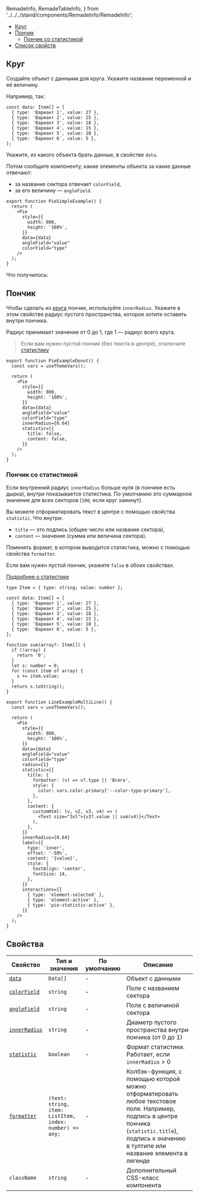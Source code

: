   RemadeInfo,
  RemadeTableInfo,
} from '../../../stand/components/RemadeInfo/RemadeInfo';

<MdxMenu>

- [Круг](#круг)
- [Пончик](#пончик)
  - [Пончик со статистикой](#пончик-со-статистикой)
- [Список свойств](#свойства)

</MdxMenu>

## Круг

Создайте объект с данными для круга. Укажите название переменной и её величину.

Например, так:

```tsx
const data: Item[] = [
  { type: 'Вариант 1', value: 27 },
  { type: 'Вариант 2', value: 25 },
  { type: 'Вариант 3', value: 18 },
  { type: 'Вариант 4', value: 15 },
  { type: 'Вариант 5', value: 10 },
  { type: 'Вариант 6', value: 5 },
];
```

Укажите, из какого объекта брать данные, в свойстве `data`.

Потом сообщите компоненту, какие элементы объекта за какие данные отвечают:

- за название сектора отвечает `colorField`,
- за его величину — `angleField`.

```tsx
export function PieSimpleExample() {
  return (
    <Pie
      style={{
        width: 800,
        height: '100%',
      }}
      data={data}
      angleField="value"
      colorField="type"
    />
  );
}
```

Что получилось:

<PieSimpleExample />

## Пончик

Чтобы сделать из [круга](#круг) пончик, используйте `innerRadius`. Укажите в этом свойстве радиус
пустого пространства, которое хотите оставить внутри пончика.

Радиус принимает значение от 0 до 1, где 1 — радиус всего круга.

> Если вам нужен пустой пончик (без текста в центре), отключите [статистику](#пончик-со-статистикой)

<PieExampleDonut />

```tsx
export function PieExampleDonut() {
  const vars = useThemeVars();

  return (
    <Pie
      style={{
        width: 800,
        height: '100%',
      }}
      data={data}
      angleField="value"
      colorField="type"
      innerRadius={0.64}
      statistic={{
        title: false,
        content: false,
      }}
    />
  );
}
```

### Пончик со статистикой

Если внутренний радиус `innerRadius` больше нуля (в пончике есть дырка),
внутри показывается статистика. По умолчанию это суммарное значение для
всех секторов (`100`, если круг замкнут).

Вы можете отформатировать текст в центре с помощью свойства `statistic`. Что внутри:

- `title` — это подпись (общее число или название сектора),
- `content` — значение (сумма или величина сектора).

Поменять формат, в котором выводится статистика, можно с помощью свойства `formatter`.

Если вам нужен пустой пончик, укажите `false` в обоих свойствах.

[Подробнее о статистике](https://g2plot.antv.vision/en/docs/api/plots/pie#statistic-)

<PieExample />

```tsx
type Item = { type: string; value: number };

const data: Item[] = [
  { type: 'Вариант 1', value: 27 },
  { type: 'Вариант 2', value: 25 },
  { type: 'Вариант 3', value: 18 },
  { type: 'Вариант 4', value: 15 },
  { type: 'Вариант 5', value: 10 },
  { type: 'Вариант 6', value: 5 },
];

function sum(array?: Item[]) {
  if (!array) {
    return '0';
  }
  let s: number = 0;
  for (const item of array) {
    s += item.value;
  }
  return s.toString();
}

export function LineExampleMultiLine() {
  const vars = useThemeVars();

  return (
    <Pie
      style={{
        width: 800,
        height: '100%',
      }}
      data={data}
      angleField="value"
      colorField="type"
      radius={1}
      statistic={{
        title: {
          formatter: (v) => v?.type || 'Всего',
          style: {
            color: vars.color.primary['--color-typo-primary'],
          },
        },
        content: {
          customHtml: (v, v2, v3, v4) => (
            <Text size="3xl">{v3?.value || sum(v4)}</Text>
          ),
        },
      }}
      innerRadius={0.64}
      label={{
        type: 'inner',
        offset: '-50%',
        content: '{value}',
        style: {
          textAlign: 'center',
          fontSize: 14,
        },
      }}
      interactions={[
        { type: 'element-selected' },
        { type: 'element-active' },
        { type: 'pie-statistic-active' },
      ]}
    />
  );
}
```

## Свойства

<RemadeTableInfo apiUrl="https://g2plot.antv.vision/en/docs/api/plots/pie" />

| Свойство                              | Тип и значения                                          | По умолчанию | Описание                                                                                                                                                                                           |
| ------------------------------------- | ------------------------------------------------------- | ------------ | -------------------------------------------------------------------------------------------------------------------------------------------------------------------------------------------------- |
| [`data`](#данные)                     | `Data[]`                                                | -            | Объект с данными                                                                                                                                                                                   |
| [`colorField`](#круг)                 | `string`                                                | -            | Поле с названием сектора                                                                                                                                                                           |
| [`angleField`](#круг)                 | `string`                                                | -            | Поле с величиной сектора                                                                                                                                                                           |
| [`innerRadius`](#пончик)              | `string`                                                | -            | Диаметр пустого пространства внутри пончика (от 0 до 1)                                                                                                                                            |
| [`statistic`](#пончик-со-статистикой) | `boolean`                                               | -            | Формат статистики. Работает, если `innerRadius` > 0                                                                                                                                                |
| [`formatter`](#пончик-со-статистикой) | `(text: string, item: ListItem, index: number) => any;` | -            | Колбэк-функция, с помощью которой можно отформатировать любое текстовое поле. Например, подпись в центре пончика (`statistic.title`), подпись к значению в тултипе или название элемента в легенде |
| `className`                           | `string`                                                | -            | Дополнительный CSS-класс компонента                                                                                                                                                                |

